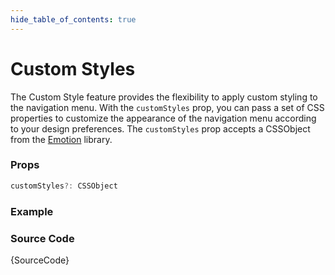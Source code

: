 ```yaml
---
hide_table_of_contents: true
---
```



# Custom Styles

The Custom Style feature provides the flexibility to apply custom styling to the navigation menu. With the `customStyles` prop, you can pass a set of CSS properties to customize the appearance of the navigation menu according to your design preferences. The `customStyles` prop accepts a CSSObject from the [Emotion](https://emotion.sh/docs/introduction) library.

### Props

```ts noCopy
customStyles?: CSSObject
```

### Example

<IframeWindow url='http://localhost:3000/en/menu-examples/horizontal-menu/horizontal-nav/custom-styles' />

### Source Code

<TsToJsCodeSnippet>{SourceCode}</TsToJsCodeSnippet>
